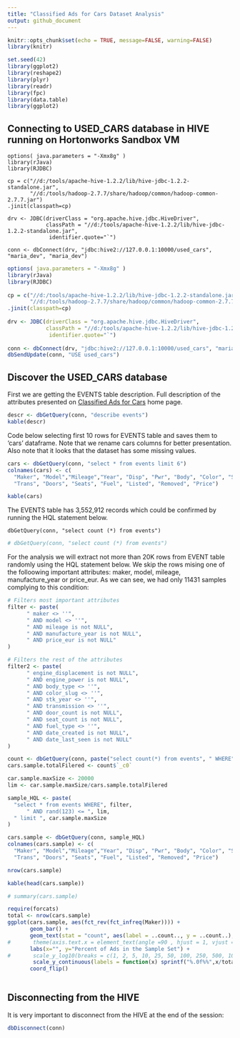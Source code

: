 ```yaml
---
title: "Classified Ads for Cars Dataset Analysis"
output: github_document
---
```


```r
knitr::opts_chunk$set(echo = TRUE, message=FALSE, warning=FALSE)
library(knitr)
```
```r
set.seed(42)
library(ggplot2)
library(reshape2)
library(plyr)
library(readr)
library(fpc)
library(data.table)
library(ggplot2)
```

## Connecting to USED_CARS database in HIVE running on Hortonworks Sandbox VM

```
options( java.parameters = "-Xmx8g" )
library(rJava)
library(RJDBC)
 
cp = c("//d:/tools/apache-hive-1.2.2/lib/hive-jdbc-1.2.2-standalone.jar",
       "//d:/tools/hadoop-2.7.7/share/hadoop/common/hadoop-common-2.7.7.jar")
.jinit(classpath=cp) 
 
drv <- JDBC(driverClass = "org.apache.hive.jdbc.HiveDriver",
            classPath = "//d:/tools/apache-hive-1.2.2/lib/hive-jdbc-1.2.2-standalone.jar",
             identifier.quote="`")
 
conn <- dbConnect(drv, "jdbc:hive2://127.0.0.1:10000/used_cars", "maria_dev", "maria_dev")
```

```r
options( java.parameters = "-Xmx8g" )
library(rJava)
library(RJDBC)
 
cp = c("//d:/tools/apache-hive-1.2.2/lib/hive-jdbc-1.2.2-standalone.jar",
       "//d:/tools/hadoop-2.7.7/share/hadoop/common/hadoop-common-2.7.7.jar")
.jinit(classpath=cp) 
 
drv <- JDBC(driverClass = "org.apache.hive.jdbc.HiveDriver",
            classPath = "//d:/tools/apache-hive-1.2.2/lib/hive-jdbc-1.2.2-standalone.jar",
             identifier.quote="`")
 
conn <- dbConnect(drv, "jdbc:hive2://127.0.0.1:10000/used_cars", "maria_dev", "maria_dev")
dbSendUpdate(conn, "USE used_cars")

```

## Discover the USED_CARS database

First we are getting the EVENTS table description. Full description of the attributes presented on [Classified Ads for Cars](https://www.kaggle.com/mirosval/personal-cars-classifieds/home) home page.

```r
descr <- dbGetQuery(conn, "describe events")
kable(descr)
```

Code below selecting first 10 rows for EVENTS table and saves them to 'cars' dataframe. Note that we rename cars columns for better presentation. Also note that it looks that the dataset has some missing values.

```r
cars <- dbGetQuery(conn, "select * from events limit 6")
colnames(cars) <- c(
  "Maker", "Model","Mileage","Year", "Disp", "Pwr", "Body", "Color", "Sticker", 
  "Trans", "Doors", "Seats", "Fuel", "Listed", "Removed", "Price")
```

```r
kable(cars)
```

The EVENTS table has 3,552,912 records which could be confirmed by running the HQL statement below.

```
dbGetQuery(conn, "select count (*) from events")
```
```r
# dbGetQuery(conn, "select count (*) from events")
```

For the analysis we will extract not more than 20K rows from EVENT table randomly using the HQL statement below. We skip the rows mising one of the folloowing important attributes: maker, model, mileage, manufacture_year or price_eur. As we can see, we had only 11431 samples complying to this condition:


```r
# Filters most important attributes
filter <- paste(
      " maker <> ''",
      " AND model <> ''",
      " AND mileage is not NULL",
      " AND manufacture_year is not NULL",
      " AND price_eur is not NULL"
) 

# Filters the rest of the attributes
filter2 <- paste(
      " engine_displacement is not NULL",
      " AND engine_power is not NULL",
      " AND body_type <> ''",
      " AND color_slug <> ''",
      " AND stk_year <> ''",
      " AND transmission <> ''",
      " AND door_count is not NULL",
      " AND seat_count is not NULL",
      " AND fuel_type <> ''",
      " AND date_created is not NULL",
      " AND date_last_seen is not NULL"
) 

count <- dbGetQuery(conn, paste("select count(*) from events", " WHERE", filter, " AND", filter2))
cars.sample.totalFilered <- count$`_c0`
```


```r
car.sample.maxSize <- 20000
lim <- car.sample.maxSize/cars.sample.totalFilered

sample_HQL <- paste(
  "select * from events WHERE", filter, 
      " AND rand(123) <= ", lim,
  " limit ", car.sample.maxSize
) 

cars.sample <- dbGetQuery(conn, sample_HQL)
colnames(cars.sample) <- c(
  "Maker", "Model","Mileage","Year", "Disp", "Pwr", "Body", "Color", "Sticker", 
  "Trans", "Doors", "Seats", "Fuel", "Listed", "Removed", "Price")

nrow(cars.sample)
```

```r
kable(head(cars.sample))
```

```r
# summary(cars.sample)
```


```r
require(forcats)
total <- nrow(cars.sample)
ggplot(cars.sample, aes(fct_rev(fct_infreq(Maker)))) +
       geom_bar() + 
       geom_text(stat = "count", aes(label = ..count.., y = ..count..), nudge_y = 120)+
#       theme(axis.text.x = element_text(angle =90 , hjust = 1, vjust = 0.5)) +
       labs(x="", y="Percent of Ads in the Sample Set") +
#       scale_y_log10(breaks = c(1, 2, 5, 10, 25, 50, 100, 250, 500, 1000)) +
        scale_y_continuous(labels = function(x) sprintf("%.0f%%",x/total*100)) +
       coord_flip()
  
```

## Disconnecting from the HIVE

It is very important to disconnect from the HIVE at the end of the session:

```r
dbDisconnect(conn)
```
